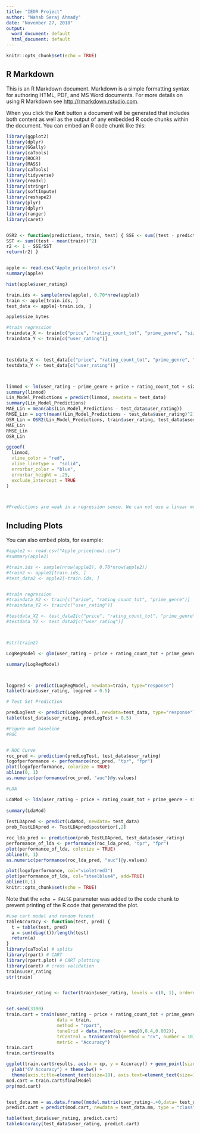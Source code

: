 ```yaml
---
title: "IEOR Project"
author: "Wahab Seraj Ahmady"
date: "November 27, 2018"
output:
  word_document: default
  html_document: default
---
```


```r
knitr::opts_chunk$set(echo = TRUE)
```

## R Markdown

This is an R Markdown document. Markdown is a simple formatting syntax for authoring HTML, PDF, and MS Word documents. For more details on using R Markdown see <http://rmarkdown.rstudio.com>.

When you click the **Knit** button a document will be generated that includes both content as well as the output of any embedded R code chunks within the document. You can embed an R code chunk like this:

```r
library(ggplot2)
library(dplyr)
library(GGally)
library(caTools)
library(ROCR)
library(MASS)
library(caTools) 
library(tidyverse)
library(readxl)
library(stringr) 
library(softImpute) 
library(reshape2) 
library(plyr) 
library(dplyr)
library(ranger)
library(caret)


OSR2 <- function(predictions, train, test) { SSE <- sum((test - predictions)^2)
SST <- sum((test - mean(train))^2)
r2 <- 1 - SSE/SST
return(r2) }


apple <- read.csv("Apple_price(bro).csv")
summary(apple)

hist(apple$user_rating)

train.ids <- sample(nrow(apple), 0.70*nrow(apple))
train <- apple[train.ids, ]
test_data <- apple[-train.ids, ]

apple$size_bytes

#train regression
traindata_X <- train[c("price", "rating_count_tot", "prime_genre", "size_bytes")]
traindata_Y <- train[c("user_rating")]



testdata_X <- test_data[c("price", "rating_count_tot", "prime_genre", "size_bytes")]
testdata_Y <- test_data[c("user_rating")]



linmod <- lm(user_rating ~ prime_genre + price + rating_count_tot + size_bytes + cont_rating, data = train) 
summary(linmod)
Lin_Model_Predictions = predict(linmod, newdata = test_data) 
summary(Lin_Model_Predictions)
MAE_Lin = mean(abs(Lin_Model_Predictions - test_data$user_rating))
RMSE_Lin = sqrt(mean((Lin_Model_Predictions - test_data$user_rating)^2))
OSR_Lin = OSR2(Lin_Model_Predictions, train$user_rating, test_data$user_rating)
MAE_Lin
RMSE_Lin
OSR_Lin

ggcoef(
  linmod,
  vline_color = "red",
  vline_linetype =  "solid",
  errorbar_color = "blue",
  errorbar_height = .25,
  exclude_intercept = TRUE
)



#Predictions are weak in a regression sense. We can not use a linear model

```

## Including Plots

You can also embed plots, for example:

```r

#apple2 <- read.csv("Apple_price(new).csv")
#summary(apple2)

#train.ids <- sample(nrow(apple2), 0.70*nrow(apple2))
#train2 <- apple2[train.ids, ]
#test_data2 <- apple2[-train.ids, ]


#train regression
#traindata_X2 <- train[c("price", "rating_count_tot", "prime_genre")]
#traindata_Y2 <- train[c("user_rating")]

#testdata_X2 <- test_data2[c("price", "rating_count_tot", "prime_genre")]
#testdata_Y2 <- test_data2[c("user_rating")]



#str(train2)

LogRegModel <- glm(user_rating ~ price + rating_count_tot + prime_genre + size_bytes + cont_rating, data = train, family="binomial")

summary(LogRegModel)



logpred <- predict(LogRegModel, newdata=train, type="response")
table(train$user_rating, logpred > 0.5)

# Test Set Prediction

predLogTest <- predict(LogRegModel, newdata=test_data, type="response")
table(test_data$user_rating, predLogTest > 0.5)

#Figure out baseline
#ROC


# ROC Curve
roc_pred <- prediction(predLogTest, test_data$user_rating)
logofperformance <- performance(roc_pred, "tpr", "fpr")
plot(logofperformance, colorize = TRUE)
abline(0, 1)
as.numeric(performance(roc_pred, "auc")@y.values)

#LDA

LdaMod <- lda(user_rating ~ price + rating_count_tot + prime_genre + size_bytes + cont_rating, data = train)
                
summary(LdaMod)
                
TestLDApred <- predict(LdaMod, newdata= test_data)
prob_TestLDApred <- TestLDApred$posterior[,2]

roc_lda_pred <- prediction(prob_TestLDApred, test_data$user_rating)
performance_of_lda <- performance(roc_lda_pred, "tpr", "fpr")
plot(performance_of_lda, colorize = TRUE)
abline(0, 1)
as.numeric(performance(roc_lda_pred, "auc")@y.values)

plot(logofperformance, col="violetred3")
plot(performance_of_lda, col="steelblue4", add=TRUE)
abline(0,1)
knitr::opts_chunk$set(echo = TRUE)


```

Note that the `echo = FALSE` parameter was added to the code chunk to prevent printing of the R code that generated the plot.

```r
#use cart model and random forest
tableAccuracy <- function(test, pred) {
  t = table(test, pred)
  a = sum(diag(t))/length(test)
  return(a)
}
library(caTools) # splits
library(rpart) # CART
library(rpart.plot) # CART plotting
library(caret) # cross validation
train$user_rating
str(train)


train$user_rating <- factor(train$user_rating, levels = c(0, 1), ordered = TRUE)


set.seed(3100)
train.cart = train(user_rating ~ price + rating_count_tot + prime_genre + size_bytes + cont_rating,
                   data = train,
                   method = "rpart",
                   tuneGrid = data.frame(cp = seq(0,0.4,0.002)),
                   trControl = trainControl(method = "cv", number = 10),
                   metric = "Accuracy")
train.cart
train.cart$results

ggplot(train.cart$results, aes(x = cp, y = Accuracy)) + geom_point(size = 2) + geom_line() + 
  ylab("CV Accuracy") + theme_bw() + 
  theme(axis.title=element_text(size=18), axis.text=element_text(size=18))
mod.cart = train.cart$finalModel
prp(mod.cart)


test_data.mm = as.data.frame((model.matrix(user_rating~.+0,data= test_data)))
predict.cart = predict(mod.cart, newdata = test_data.mm, type = "class")

table(test_data$user_rating, predict.cart)
tableAccuracy(test_data$user_rating, predict.cart)
```
















